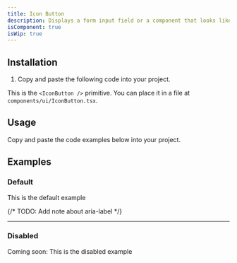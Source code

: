 ```yaml
---
title: Icon Button
description: Displays a form input field or a component that looks like an input field.
isComponent: true
isWip: true
---
```


## Installation

1. Copy and paste the following code into your project.

This is the `<IconButton />` primitive. You can place it in a file at `components/ui/IconButton.tsx`.

## Usage

Copy and paste the code examples below into your project.

<ComponentSource src="../../packages/ui/src/IconButton.tsx" />

## Examples

### Default

This is the default example

<ComponentExample src="/components/examples/iconButton/default.tsx">
  <IconButtonDefault />
</ComponentExample>

{/* TODO: Add note about aria-label */}

---

### Disabled

Coming soon: This is the disabled example
